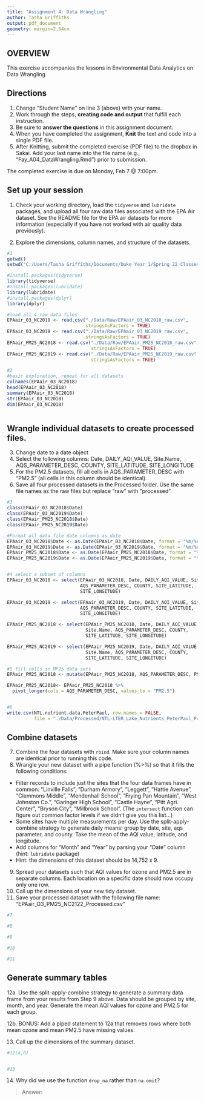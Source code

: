 ```yaml
---
title: "Assignment 4: Data Wrangling"
author: Tasha Griffiths
output: pdf_document
geometry: margin=2.54cm
---
```


## OVERVIEW

This exercise accompanies the lessons in Environmental Data Analytics on Data Wrangling 

## Directions
1. Change "Student Name" on line 3 (above) with your name.
2. Work through the steps, **creating code and output** that fulfill each instruction.
3. Be sure to **answer the questions** in this assignment document.
4. When you have completed the assignment, **Knit** the text and code into a single PDF file.
5. After Knitting, submit the completed exercise (PDF file) to the dropbox in Sakai. Add your last name into the file name (e.g., "Fay_A04_DataWrangling.Rmd") prior to submission.

The completed exercise is due on Monday, Feb 7 @ 7:00pm.

## Set up your session 
1. Check your working directory, load the `tidyverse` and `lubridate` packages, and upload all four raw data files associated with the EPA Air dataset. See the README file for the EPA air datasets for more information (especially if you have not worked with air quality data previously). 

2. Explore the dimensions, column names, and structure of the datasets. 

```r
#1
getwd()
setwd("C:/Users/Tasha Griffiths/Documents/Duke Year 1/Spring 22 Classes/Environmental Data Analytics/GithubRepos/Environmental_Data_Analytics_2022")

#install.packages(tidyverse)
library(tidyverse)
#install.packages(lubridate)
library(lubridate)
#install.packages(dplyr)
library(dplyr)

#load all 4 raw data files
EPAair_03_NC2018 <- read.csv("./Data/Raw/EPAair_O3_NC2018_raw.csv", 
                             stringsAsFactors = TRUE)
EPAair_03_NC2019 <- read.csv("./Data/Raw/EPAair_O3_NC2019_raw.csv", 
                             stringsAsFactors = TRUE)
EPAair_PM25_NC2018 <- read.csv("./Data/Raw/EPAair_PM25_NC2018_raw.csv", 
                               stringsAsFactors = TRUE)
EPAair_PM25_NC2019 <- read.csv("./Data/Raw/EPAair_PM25_NC2019_raw.csv", 
                               stringsAsFactors = TRUE)

#2
#basic exploration, repeat for all datasets
colnames(EPAair_03_NC2018)
head(EPAair_03_NC2018)
summary(EPAair_03_NC2018)
str(EPAair_03_NC2018)
dim(EPAair_03_NC2018)



```

## Wrangle individual datasets to create processed files.
3. Change date to a date object
4. Select the following columns: Date, DAILY_AQI_VALUE, Site.Name, AQS_PARAMETER_DESC, COUNTY, SITE_LATITUDE, SITE_LONGITUDE
5. For the PM2.5 datasets, fill all cells in AQS_PARAMETER_DESC with "PM2.5" (all cells in this column should be identical).
6. Save all four processed datasets in the Processed folder. Use the same file names as the raw files but replace "raw" with "processed".

```r
#3
class(EPAair_03_NC2018$Date)
class(EPAair_03_NC2019$Date)
class(EPAair_PM25_NC2018$Date)
class(EPAair_PM25_NC2019$Date)

#Format all data file date columns as date
EPAair_03_NC2018$Date <- as.Date(EPAair_03_NC2018$Date, format = "%m/%d/%Y")
EPAair_03_NC2019$Date <- as.Date(EPAair_03_NC2019$Date, format = "%m/%d/%Y")
EPAair_PM25_NC2018$Date <- as.Date(EPAair_PM25_NC2018$Date, format = "%m/%d/%Y")
EPAair_PM25_NC2019$Date <- as.Date(EPAair_PM25_NC2019$Date, format = "%m/%d/%Y")


#4 select a subset of columns
EPAair_03_NC2018 <- select(EPAair_03_NC2018, Date, DAILY_AQI_VALUE, Site.Name, 
                           AQS_PARAMETER_DESC, COUNTY, SITE_LATITUDE, 
                           SITE_LONGITUDE)

EPAair_03_NC2019 <- select(EPAair_03_NC2019, Date, DAILY_AQI_VALUE, Site.Name, 
                           AQS_PARAMETER_DESC, COUNTY, SITE_LATITUDE, 
                           SITE_LONGITUDE)

EPAair_PM25_NC2018 <- select(EPAair_PM25_NC2018, Date, DAILY_AQI_VALUE, 
                             Site.Name, AQS_PARAMETER_DESC, COUNTY, 
                             SITE_LATITUDE, SITE_LONGITUDE)

EPAair_PM25_NC2019 <- select(EPAair_PM25_NC2019, Date, DAILY_AQI_VALUE, 
                             Site.Name, AQS_PARAMETER_DESC, COUNTY, 
                             SITE_LATITUDE, SITE_LONGITUDE)

#5 fill cells in MP25 data sets
EPAair_PM25_NC2018 <- mutate(EPAair_PM25_NC2018, AQS_PARAMETER_DESC, PM2.5)

EPAair_PM25_NC2018<- EPAair_PM25_NC2018 %>%
  pivot_longer(cols = AQS_PARAMETER_DESC, values_to = "PM2.5")


#6
write.csv(NTL.nutrient.data.PeterPaul, row.names = FALSE, 
          file = "./Data/Processed/NTL-LTER_Lake_Nutrients_PeterPaul_Processed.csv")
```


## Combine datasets
7. Combine the four datasets with `rbind`. Make sure your column names are identical prior to running this code. 
8. Wrangle your new dataset with a pipe function (%>%) so that it fills the following conditions: 

* Filter records to include just the sites that the four data frames have in common: "Linville Falls", "Durham Armory", "Leggett", "Hattie Avenue", "Clemmons Middle", "Mendenhall School", "Frying Pan Mountain", "West Johnston Co.", "Garinger High School", "Castle Hayne", "Pitt Agri. Center", "Bryson City", "Millbrook School". (The `intersect` function can figure out common factor levels if we didn't give you this list...)
* Some sites have multiple measurements per day. Use the split-apply-combine strategy to generate daily means: group by date, site, aqs parameter, and county. Take the mean of the AQI value, latitude, and longitude.
* Add columns for "Month" and "Year" by parsing your "Date" column (hint: `lubridate` package)
* Hint: the dimensions of this dataset should be 14,752 x 9.

9. Spread your datasets such that AQI values for ozone and PM2.5 are in separate columns. Each location on a specific date should now occupy only one row.
10. Call up the dimensions of your new tidy dataset.
11. Save your processed dataset with the following file name: "EPAair_O3_PM25_NC2122_Processed.csv"

```r
#7

#8

#9

#10

#11

```


## Generate summary tables
12a. Use the split-apply-combine strategy to generate a summary data frame from your results from Step 9 above. Data should be grouped by site, month, and year. Generate the mean AQI values for ozone and PM2.5 for each group. 

12b. BONUS: Add a piped statement to 12a that removes rows where both mean ozone and mean PM2.5 have missing values. 

13. Call up the dimensions of the summary dataset.


```r
#12(a,b)


#13

```

14. Why did we use the function `drop_na` rather than `na.omit`?

> Answer: 
